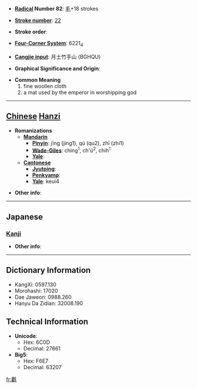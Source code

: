 * '''[[Wiktionary:Chinese radical index| Radical]] Number 82''': [[Wiktionary:Chinese radical index 毛|毛]]+18 strokes

* '''[[Wiktionary:Chinese total strokes index|Stroke number]]''': [[Wiktionary:Chinese total strokes index 22|22]]

* '''Stroke order''': 

* '''[[Wiktionary:Chinese four corner index|Four-Corner System]]''': 6221<sub>4</sub>

* '''[[Wiktionary:Chinese Cangjie index|Cangjie input]]''': 月土竹手山 (BGHQU)

* '''Graphical Significance and Origin''': 

* '''Common Meaning'''
*#fine woollen cloth
*# a mat used by the emperor in worshipping god


----

== [[Chinese]] [[Hanzi]] ==

* '''Romanizations'''
** '''[[Mandarin]]'''
*** '''[[Pinyin]]''': jīng (jing1), qú (qu2), zhī (zhi1)
*** '''[[Wade-Giles]]''': ching<sup>1</sup>, ch'ü<sup>2</sup>, chih<sup>1</sup>
*** '''[[Yale]]''': 
** '''[[Cantonese]]'''
*** '''[[Jyutping]]''':
*** '''[[Penkyamp]]''': 
*** '''[[Yale]]''': keui4

* '''Other info''': 

----

==Japanese==
===[[Kanji]]===
{{kanji|on readings=[[く]] (ku), [[ぐ]] (gu), [[きょ]] (kyo), [[ご]] (go)
|kun readings=[[もうせん]] (mousen)
}}

* '''Other info''':  

----

== Dictionary Information ==

* KangXi: 0597.130
* Morohashi: 17020
* Dae Jaweon: 0988.260
* Hanyu Da Zidian: 32008.190

== Technical Information ==

* '''Unicode''':
** Hex: 6C0D
** Decimal: 27661
* '''Big5''':
** Hex: F6E7
** Decimal: 63207

[[fr:氍]]